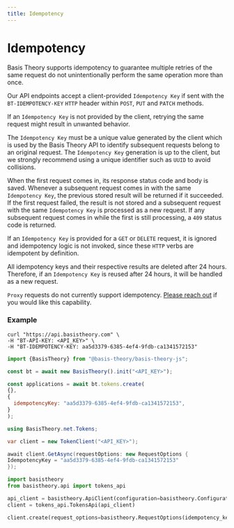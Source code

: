 ```yaml
---
title: Idempotency
---
```



# Idempotency

Basis Theory supports idempotency to guarantee multiple retries of the same request do not
unintentionally perform the same operation more than once.

Our API endpoints accept a client-provided `Idempotency Key` if sent with the `BT-IDEMPOTENCY-KEY` `HTTP` header within `POST`, `PUT` and `PATCH` methods.

If an `Idempotency Key` is not provided by the client, retrying the same request might result in unwanted behavior.

The `Idempotency Key` must be a unique value generated by the client which is used by the Basis Theory
API to identify subsequent requests belong to an original request. The `Idempotency Key` generation is up to the
client, but we strongly recommend using a unique identifier such as `UUID` to avoid collisions.

When the first request comes in, its response status code and body is saved. Whenever a subsequent
request comes in with the same `Idempotency Key`, the previous stored result will be returned if it
succeeded. If the first request failed, the result is not stored and a subsequent request with the
same `Idempotency Key` is processed as a new request. If any subsequent request comes in while
the first is still processing, a `409` status code is returned.

If an `Idempotency Key` is provided for a `GET` or `DELETE` request, it is ignored and idempotency logic
is not invoked, since these `HTTP` verbs are idempotent by definition.

All idempotency keys and their respective results are deleted after 24 hours. Therefore, if an
`Idempotency Key` is reused after 24 hours, it will be handled as a new request.

<Alert><code>Proxy</code> requests do not currently support idempotency. <a href="https://basistheory.com/contact">Please
  reach out</a> if you would like this capability.</Alert>

### Example

<Tabs className="bt-tabs" groupId="languages">
  <TabItem value="shell" label="cURL">

```shell showLineNumbers
curl "https://api.basistheory.com" \
-H "BT-API-KEY: <API_KEY>" \
-H "BT-IDEMPOTENCY-KEY: aa5d3379-6385-4ef4-9fdb-ca1341572153"
```

  </TabItem>
  <TabItem value="javascript" label="JavaScript">

```javascript showLineNumbers
import {BasisTheory} from "@basis-theory/basis-theory-js";

const bt = await new BasisTheory().init("<API_KEY>");

const applications = await bt.tokens.create(
{},
{
  idempotencyKey: "aa5d3379-6385-4ef4-9fdb-ca1341572153",
}
);
```

  </TabItem>
  <TabItem value="csharp" label="C#">

```csharp showLineNumbers
using BasisTheory.net.Tokens;

var client = new TokenClient("<API_KEY>");

await client.GetAsync(requestOptions: new RequestOptions {
IdempotencyKey = "aa5d3379-6385-4ef4-9fdb-ca1341572153"
});
```

  </TabItem>
  <TabItem value="python" label="Python">

```python showLineNumbers
import basistheory
from basistheory.api import tokens_api

api_client = basistheory.ApiClient(configuration=basistheory.Configuration(api_key="<API_KEY>"))
client = tokens_api.TokensApi(api_client)

client.create(request_options=basistheory.RequestOptions(idempotency_key="aa5d3379-6385-4ef4-9fdb-ca1341572153"))
```

  </TabItem>
</Tabs>
